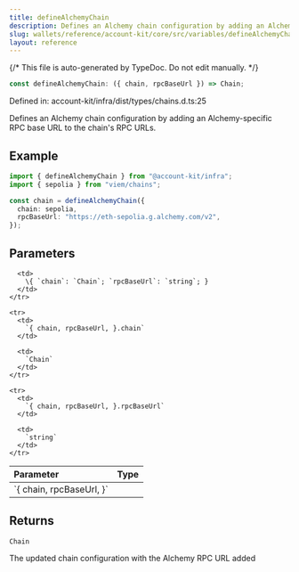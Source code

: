 ```yaml
---
title: defineAlchemyChain
description: Defines an Alchemy chain configuration by adding an Alchemy-specific RPC base URL to the chain's RPC URLs.
slug: wallets/reference/account-kit/core/src/variables/defineAlchemyChain
layout: reference
---
```


{/* This file is auto-generated by TypeDoc. Do not edit manually. */}

```ts
const defineAlchemyChain: ({ chain, rpcBaseUrl }) => Chain;
```

Defined in: account-kit/infra/dist/types/chains.d.ts:25

Defines an Alchemy chain configuration by adding an Alchemy-specific RPC base URL to the chain's RPC URLs.

## Example

```ts
import { defineAlchemyChain } from "@account-kit/infra";
import { sepolia } from "viem/chains";

const chain = defineAlchemyChain({
  chain: sepolia,
  rpcBaseUrl: "https://eth-sepolia.g.alchemy.com/v2",
});
```

## Parameters

<table>
  <thead>
    <tr>
      <th align="left">Parameter</th>
      <th align="left">Type</th>
    </tr>
  </thead>

  <tbody>
    <tr>
      <td>
        `{ chain, rpcBaseUrl, }`
      </td>

      <td>
        \{ `chain`: `Chain`; `rpcBaseUrl`: `string`; }
      </td>
    </tr>

    <tr>
      <td>
        `{ chain, rpcBaseUrl, }.chain`
      </td>

      <td>
        `Chain`
      </td>
    </tr>

    <tr>
      <td>
        `{ chain, rpcBaseUrl, }.rpcBaseUrl`
      </td>

      <td>
        `string`
      </td>
    </tr>

  </tbody>
</table>

## Returns

`Chain`

The updated chain configuration with the Alchemy RPC URL added
